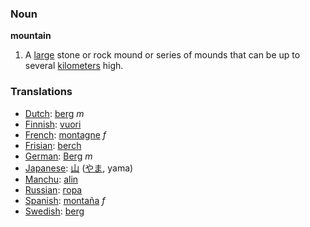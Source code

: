 === Noun ===

'''mountain'''

#A [[large]] stone or rock mound or series of mounds that can be up to several [[kilometer]]s high.

===Translations===
*[[Dutch]]: [[berg]] ''m''
*[[Finnish]]: [[vuori]]
*[[French]]: [[montagne]] ''f''
*[[Frisian]]: [[berch]]
*[[German]]: [[Berg]] ''m''
*[[Japanese]]: [[山]] ([[やま]], yama)
*[[Manchu]]: [[alin]]
*[[Russian]]: [[гора]]
*[[Spanish]]: [[montaña]] ''f''
*[[Swedish]]: [[berg]]